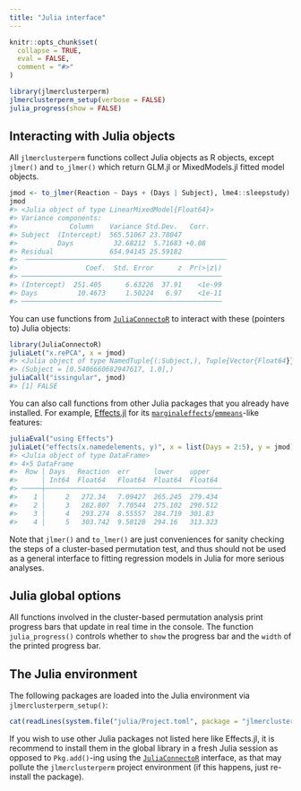 ```yaml
---
title: "Julia interface"
---
```


```r
knitr::opts_chunk$set(
  collapse = TRUE,
  eval = FALSE,
  comment = "#>"
)
```

```r
library(jlmerclusterperm)
jlmerclusterperm_setup(verbose = FALSE)
julia_progress(show = FALSE)
```

## Interacting with Julia objects

All `jlmerclusterperm` functions collect Julia objects as R objects, except `jlmer()` and `to_jlmer()` which return GLM.jl or MixedModels.jl fitted model objects.

```r
jmod <- to_jlmer(Reaction ~ Days + (Days | Subject), lme4::sleepstudy)
jmod
#> <Julia object of type LinearMixedModel{Float64}>
#> Variance components:
#>             Column    Variance Std.Dev.   Corr.
#> Subject  (Intercept)  565.51067 23.78047
#>          Days          32.68212  5.71683 +0.08
#> Residual              654.94145 25.59182
#>  ──────────────────────────────────────────────────
#>                 Coef.  Std. Error      z  Pr(>|z|)
#> ──────────────────────────────────────────────────
#> (Intercept)  251.405      6.63226  37.91    <1e-99
#> Days          10.4673     1.50224   6.97    <1e-11
#> ──────────────────────────────────────────────────
```

You can use functions from [`JuliaConnectoR`](https://github.com/stefan-m-lenz/JuliaConnectoR) to interact with these (pointers to) Julia objects:

```r
library(JuliaConnectoR)
juliaLet("x.rePCA", x = jmod)
#> <Julia object of type NamedTuple{(:Subject,), Tuple{Vector{Float64}}}>
#> (Subject = [0.5406660682947617, 1.0],)
juliaCall("issingular", jmod)
#> [1] FALSE
```

You can also call functions from other Julia packages that you already have installed. For example, [Effects.jl](https://github.com/beacon-biosignals/Effects.jl) for its [`marginaleffects`](https://github.com/vincentarelbundock/marginaleffects)/[`emmeans`](https://github.com/rvlenth/emmeans)-like features:

```r
juliaEval("using Effects")
juliaLet("effects(x.namedelements, y)", x = list(Days = 2:5), y = jmod)
#> <Julia object of type DataFrame>
#> 4×5 DataFrame
#>  Row │ Days   Reaction  err      lower    upper
#>      │ Int64  Float64   Float64  Float64  Float64
#> ─────┼────────────────────────────────────────────
#>    1 │     2   272.34   7.09427  265.245  279.434
#>    2 │     3   282.807  7.70544  275.102  290.512
#>    3 │     4   293.274  8.55557  284.719  301.83
#>    4 │     5   303.742  9.58128  294.16   313.323
```

Note that `jlmer()` and `to_lmer()` are just conveniences for sanity checking the steps of a cluster-based permutation test, and thus should not be used as a general interface to fitting regression models in Julia for more serious analyses.

## Julia global options

All functions involved in the cluster-based permutation analysis print progress bars that update in real time in the console. The function `julia_progress()` controls whether to `show` the progress bar and the `width` of the printed progress bar.

## The Julia environment

The following packages are loaded into the Julia environment via `jlmerclusterperm_setup()`:

```r
cat(readLines(system.file("julia/Project.toml", package = "jlmerclusterperm")), sep = "\n")
```

If you wish to use other Julia packages not listed here like Effects.jl, it is recommend to install them in the global library in a fresh Julia session as opposed to `Pkg.add()`-ing using the [`JuliaConnectoR`](https://github.com/stefan-m-lenz/JuliaConnectoR) interface, as that may pollute the `jlmerclusterperm` project environment (if this happens, just re-install the package).
